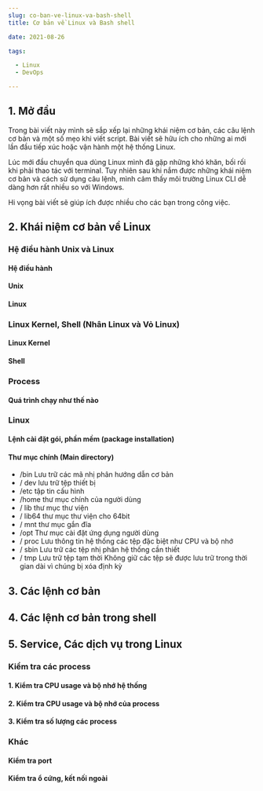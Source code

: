 ```yaml
--- 
slug: co-ban-ve-linux-va-bash-shell
title: Cơ bản về Linux và Bash shell 

date: 2021-08-26 

tags: 

  - Linux 
  - DevOps

--- 
```


## 1. Mở đầu

Trong bài viết này mình sẽ sắp xếp lại những khái niệm cơ bản, các câu lệnh cơ bản và một số mẹo khi viết script. Bài viết sẽ hữu ích cho những ai mới lần đầu tiếp xúc hoặc vận hành một hệ thống Linux.

Lúc mới đầu chuyển qua dùng Linux mình đã gặp những khó khăn, bối rối khi phải thao tác với terminal. Tuy nhiên sau khi nắm được những khái niệm cơ bản và cách sử dụng câu lệnh, mình cảm thấy môi trường Linux CLI dễ dàng hơn rất nhiều so với Windows.

Hi vọng bài viết sẽ giúp ích được nhiều cho các bạn trong công việc.

## 2. Khái niệm cơ bản về Linux

### Hệ điều hành Unix và Linux
#### Hệ điều hành
#### Unix
#### Linux

### Linux Kernel, Shell (Nhân Linux và Vỏ Linux)
#### Linux Kernel
#### Shell

### Process
#### Quá trình chạy như thế nào

### Linux
#### Lệnh cài đặt gói, phần mềm (package installation)
#### Thư mục chính (Main directory)
* /bin
Lưu trữ các mã nhị phân hướng dẫn cơ bản
* / dev
lưu trữ tệp thiết bị
* /etc
tập tin cấu hình
* /home
thư mục chính của người dùng
* / lib
thư mục thư viện
* / lib64
thư mục thư viện cho 64bit
* / mnt
thư mục gắn đĩa
* /opt
Thư mục cài đặt ứng dụng người dùng
* / proc
Lưu thông tin hệ thống các tệp đặc biệt như CPU ​​và bộ nhớ
* / sbin
Lưu trữ các tệp nhị phân hệ thống cần thiết
* / tmp
  Lưu trữ tệp tạm thời
  Không giữ các tệp sẽ được lưu trữ trong thời gian dài vì chúng bị xóa định kỳ

## 3. Các lệnh cơ bản



## 4. Các lệnh cơ bản trong shell


## 5. Service, Các dịch vụ trong Linux

### Kiểm tra các process

#### 1. Kiểm tra CPU usage và bộ nhớ hệ thống
#### 2. Kiểm tra CPU usage và bộ nhớ của process
#### 3. Kiểm tra số lượng các process

### Khác

#### Kiểm tra port 

#### Kiểm tra ổ cứng, kết nối ngoài 



